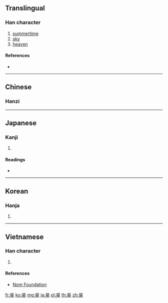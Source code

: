 ==Translingual==

===Han character===
{{Han char|rn=72|rad=日|as=04|sn=8|four=60430|canj=AMK|ids=⿱日天}}

# [[summertime]]
# [[sky]]
# [[heaven]]

====References====
* {{Han ref|kx=0491.070|dkj=13799|dj=0852.140|hdz=21488.080|uh=660A|ud=26122|bh=A9FE|bd=43518}}

----

==Chinese==

===Hanzi===
{{zh:pron
|m=hào
|c=hou6
}}

----

==Japanese==

===Kanji===
{{ja-kanji|grade=|rs=日04}}

# {{defn|lang=ja|sort=日04}}

====Readings====
* {{ja-readings|on=[[こう]] (kō)|kun=[[そら]] (sora)}}

----

==Korean==

===Hanja===
{{ko-hanja|hangeul=호|eumhun=|rv=ho|mr=ho|y=ho}}

# {{defn|lang=ko|sort=日04}}

----

==Vietnamese==

===Han character===
{{vi-readings|rs=日04|hanviet=hạo}}

# {{defn|lang=vi|sort=日04}}

====References====
* [http://nomfoundation.org/common/nom_details.php?codepoint=660a Nom Foundation]

[[fr:昊]]
[[ko:昊]]
[[mg:昊]]
[[ja:昊]]
[[pl:昊]]
[[th:昊]]
[[zh:昊]]